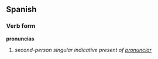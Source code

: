 ==Spanish==
===Verb form===
'''pronuncias'''

# ''second-person singular indicative present of [[pronunciar]]''